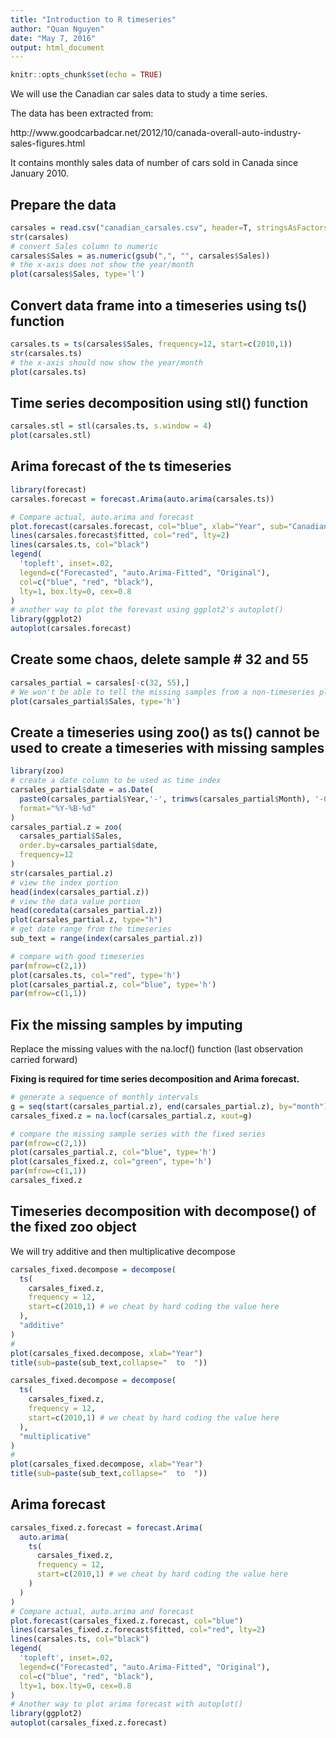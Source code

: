 ```yaml
---
title: "Introduction to R timeseries"
author: "Quan Nguyen"
date: "May 7, 2016"
output: html_document
---
```


```r
knitr::opts_chunk$set(echo = TRUE)
```

We will use the Canadian car sales data to study a time series.

The data has been extracted from:

http://www.goodcarbadcar.net/2012/10/canada-overall-auto-industry-sales-figures.html

It contains monthly sales data of number of cars sold in Canada since January 2010.

## Prepare the data

```r
carsales = read.csv("canadian_carsales.csv", header=T, stringsAsFactors = F)
str(carsales)
# convert Sales column to numeric
carsales$Sales = as.numeric(gsub(",", "", carsales$Sales))
# the x-axis does not show the year/month
plot(carsales$Sales, type='l')
```

## Convert data frame into a timeseries using ts() function

```r
carsales.ts = ts(carsales$Sales, frequency=12, start=c(2010,1))
str(carsales.ts) 
# the x-axis should now show the year/month
plot(carsales.ts)
```

## Time series decomposition using stl() function

```r
carsales.stl = stl(carsales.ts, s.window = 4)
plot(carsales.stl)
```

## Arima forecast of the ts timeseries

```r
library(forecast)
carsales.forecast = forecast.Arima(auto.arima(carsales.ts))

# Compare actual, auto.arima and forecast
plot.forecast(carsales.forecast, col="blue", xlab="Year", sub="Canadian Car Sales")
lines(carsales.forecast$fitted, col="red", lty=2)
lines(carsales.ts, col="black")
legend(
  'topleft', inset=.02, 
  legend=c("Forecasted", "auto.Arima-Fitted", "Original"),
  col=c("blue", "red", "black"),
  lty=1, box.lty=0, cex=0.8
)
# another way to plot the forevast using ggplot2's autoplot()
library(ggplot2)
autoplot(carsales.forecast) 
```

## Create some chaos, delete sample # 32 and 55

```r
carsales_partial = carsales[-c(32, 55),]
# We won't be able to tell the missing samples from a non-timeseries plot
plot(carsales_partial$Sales, type='h')
```

## Create a timeseries using zoo() as ts() cannot be used to create a timeseries with missing samples

```r
library(zoo)
# create a date column to be used as time index
carsales_partial$date = as.Date(
  paste0(carsales_partial$Year,'-', trimws(carsales_partial$Month), '-01'),
  format="%Y-%B-%d"
)
carsales_partial.z = zoo(
  carsales_partial$Sales, 
  order.by=carsales_partial$date,
  frequency=12
)
str(carsales_partial.z)
# view the index portion
head(index(carsales_partial.z))
# view the data value portion
head(coredata(carsales_partial.z))
plot(carsales_partial.z, type="h")
# get date range from the timeseries
sub_text = range(index(carsales_partial.z))
```

``` r
# compare with good timeseries
par(mfrow=c(2,1))
plot(carsales.ts, col="red", type='h')
plot(carsales_partial.z, col="blue", type='h')
par(mfrow=c(1,1))
```

## Fix the missing samples by imputing

Replace the missing values with the na.locf() function (last observation carried forward)

**Fixing is required for time series decomposition and Arima forecast.**

```r
# generate a sequence of monthly intervals
g = seq(start(carsales_partial.z), end(carsales_partial.z), by="month")
carsales_fixed.z = na.locf(carsales_partial.z, xout=g)
```

``` r
# compare the missing sample series with the fixed series
par(mfrow=c(2,1))
plot(carsales_partial.z, col="blue", type='h')
plot(carsales_fixed.z, col="green", type='h')
par(mfrow=c(1,1))
carsales_fixed.z
```

## Timeseries decomposition with decompose() of the fixed zoo object

We will try additive and then multiplicative decompose

```r
carsales_fixed.decompose = decompose(
  ts(
    carsales_fixed.z, 
    frequency = 12,
    start=c(2010,1) # we cheat by hard coding the value here
  ),
  "additive"
)
#
plot(carsales_fixed.decompose, xlab="Year")
title(sub=paste(sub_text,collapse="  to  "))

carsales_fixed.decompose = decompose(
  ts(
    carsales_fixed.z, 
    frequency = 12,
    start=c(2010,1) # we cheat by hard coding the value here
  ),
  "multiplicative"
)
#
plot(carsales_fixed.decompose, xlab="Year")
title(sub=paste(sub_text,collapse="  to  "))
```

## Arima forecast

```r
carsales_fixed.z.forecast = forecast.Arima(
  auto.arima(  
    ts(
      carsales_fixed.z, 
      frequency = 12,
      start=c(2010,1) # we cheat by hard coding the value here
    )
  )
)
# Compare actual, auto.arima and forecast
plot.forecast(carsales_fixed.z.forecast, col="blue")
lines(carsales_fixed.z.forecast$fitted, col="red", lty=2)
lines(carsales.ts, col="black")
legend(
  'topleft', inset=.02, 
  legend=c("Forecasted", "auto.Arima-Fitted", "Original"),
  col=c("blue", "red", "black"),
  lty=1, box.lty=0, cex=0.8
)
# Another way to plot arima forecast with autoplot()
library(ggplot2)
autoplot(carsales_fixed.z.forecast) 
```

